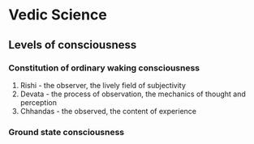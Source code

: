 # Vedic Science

## Levels of consciousness
### Constitution of ordinary waking consciousness
1. Rishi - the observer, the lively field of subjectivity
2. Devata - the process of observation, the mechanics of thought and perception
3. Chhandas - the observed, the content of experience

### Ground state consciousness
